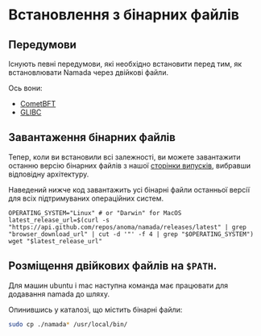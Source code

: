 # Встановлення з бінарних файлів

## Передумови
Існують певні передумови, які необхідно встановити перед тим, як встановлювати Namada через двійкові файли. 

Ось вони: 
- [CometBFT](./binaries/prerequisites.mdx#installing-cometbft)
- [GLIBC](./binaries/prerequisites.mdx#installing-glibc)

## Завантаження бінарних файлів

Тепер, коли ви встановили всі залежності, ви можете завантажити останню версію бінарних файлів з нашої [сторінки випусків](https://github.com/anoma/namada/releases), вибравши відповідну архітектуру.

Наведений нижче код завантажить усі бінарні файли останньої версії для всіх підтримуваних операційних систем.
```shell copy
OPERATING_SYSTEM="Linux" # or "Darwin" for MacOS
latest_release_url=$(curl -s "https://api.github.com/repos/anoma/namada/releases/latest" | grep "browser_download_url" | cut -d '"' -f 4 | grep "$OPERATING_SYSTEM")
wget "$latest_release_url"
```

## Розміщення двійкових файлів на `$PATH`.
Для машин ubuntu і mac наступна команда має працювати для додавання namada до шляху.

Опинившись у каталозі, що містить бінарні файли:
```bash copy
sudo cp ./namada* /usr/local/bin/
```

